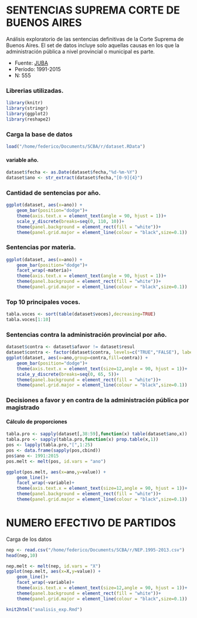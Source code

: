 # SENTENCIAS SUPREMA CORTE DE BUENOS AIRES #

Análisis exploratorio de las sentencias definitivas de la Corte Suprema de Buenos Aires. El set de datos incluye solo aquellas causas en los que la administración pública a nivel provincial o municipal es parte. 

* Fuente: [JUBA](http://juba.scba.gov.ar/Busquedas.aspx ) 
* Período: 1991-2015
* N: 555

### Librerias utilizadas.
```r
library(knitr)
library(stringr)
library(ggplot2)
library(reshape2)
```

### Carga la base de datos
```r
load("/home/federico/Documents/SCBA/r/dataset.RData")
```

#### variable año.
```r
dataset$fecha <- as.Date(dataset$fecha,"%d-%m-%Y")
dataset$ano <- str_extract(dataset$fecha,"[0-9]{4}")
```

### Cantidad de sentencias por año.
```r
ggplot(dataset, aes(x=ano)) +
	geom_bar(position="dodge")+
	theme(axis.text.x = element_text(angle = 90, hjust = 1))+
	scale_y_discrete(breaks=seq(0, 110, 10))+
	theme(panel.background = element_rect(fill = "white"))+
	theme(panel.grid.major = element_line(colour = "black",size=0.1))
```

### Sentencias por materia.
```r
ggplot(dataset, aes(x=ano)) +
	geom_bar(position="dodge")+
	facet_wrap(~materia)+
	theme(axis.text.x = element_text(angle = 90, hjust = 1))+ 
	theme(panel.background = element_rect(fill = "white"))+
	theme(panel.grid.major = element_line(colour = "black",size=0.1))
```

### Top 10 principales voces.
```r
tabla.voces <- sort(table(dataset$voces),decreasing=TRUE)
tabla.voces[1:10]
```

### Sentencias contra la administración provincial por año.
```r
dataset$contra <- dataset$afavor != dataset$resul
dataset$contra <- factor(dataset$contra, levels=c("TRUE","FALSE"), labels=c("En Contra","A Favor"))
ggplot(dataset, aes(x=ano,group=contra,fill=contra)) +
	geom_bar(position="dodge")+
	theme(axis.text.x = element_text(size=12,angle = 90, hjust = 1))+ 
	scale_y_discrete(breaks=seq(0, 65, 5))+
	theme(panel.background = element_rect(fill = "white"))+
	theme(panel.grid.major = element_line(colour = "black",size=0.1))
```

### Decisiones a favor y en contra de la administración pública por magistrado

#### Cálculo de proporciones
```r
tabla.pro <- sapply(dataset[,38:59],function(x) table(dataset$ano,x))
tabla.pro <- sapply(tabla.pro,function(x) prop.table(x,1))
pos <- lapply(tabla.pro,"[",1:25)
pos <- data.frame(sapply(pos,cbind))
pos$ano <- 1991:2015
pos.melt <- melt(pos, id.vars = "ano")
```

```r
ggplot(pos.melt, aes(x=ano,y=value)) +
	geom_line()+
	facet_wrap(~variable)+
	theme(axis.text.x = element_text(size=12,angle = 90, hjust = 1))+ 
	theme(panel.background = element_rect(fill = "white"))+
	theme(panel.grid.major = element_line(colour = "black",size=0.1))
```

# NUMERO EFECTIVO DE PARTIDOS 
Carga de los datos

```r
nep <- read.csv("/home/federico/Documents/SCBA/r/NEP.1995-2013.csv")
head(nep,10)
```
```r
nep.melt <- melt(nep, id.vars = "X")
ggplot(nep.melt, aes(x=X,y=value)) +
	geom_line()+
	facet_wrap(~variable)+
	theme(axis.text.x = element_text(size=12,angle = 90, hjust = 1))+ 
	theme(panel.background = element_rect(fill = "white"))+
	theme(panel.grid.major = element_line(colour = "black",size=0.1))
```

```r
knit2html("analisis_exp.Rmd")
```


